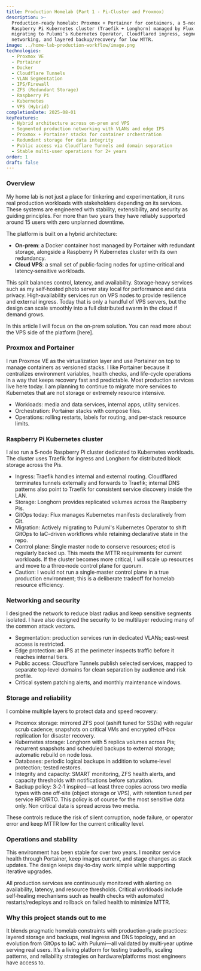 ```yaml
---
title: Production Homelab (Part 1 - Pi-Cluster and Proxmox)
description: >-
  Production-ready homelab: Proxmox + Portainer for containers, a 5-node
  Raspberry Pi Kubernetes cluster (Traefik + Longhorn) managed by Flux and
  migrating to Pulumi’s Kubernetes Operator, Cloudflared ingress, segmented
  networking, and layered backup/recovery for low MTTR.
image: ../home-lab-production-workflow/image.png
technologies:
  - Proxmox VE
  - Portainer
  - Docker
  - Cloudflare Tunnels
  - VLAN Segmentation
  - IPS/Firewall
  - ZFS (Redundant Storage)
  - Raspberry Pi
  - Kubernetes
  - VPS (Hybrid)
completionDate: 2025-08-01
keyFeatures:
  - Hybrid architecture across on-prem and VPS
  - Segmented production networking with VLANs and edge IPS
  - Proxmox + Portainer stacks for container orchestration
  - Redundant storage for data integrity
  - Public access via Cloudflare Tunnels and domain separation
  - Stable multi-user operations for 2+ years
order: 1
draft: false
---
```


### Overview

My home lab is not just a place for tinkering and experimentation, it runs real production workloads with stakeholders depending on its services. These systems are engineered with stability, extensibility, and security as guiding principles. For more than two years they have reliably supported around 15 users with zero unplanned downtime.

The platform is built on a hybrid architecture:

- **On‑prem**: a Docker container host managed by Portainer with redundant storage, alongside a Raspberry Pi Kubernetes cluster with its own redundancy.
- **Cloud VPS**: a small set of public‑facing nodes for uptime‑critical and latency‑sensitive workloads.

This split balances control, latency, and availability. Storage‑heavy services such as my self‑hosted photo server stay local for performance and data privacy. High‑availability services run on VPS nodes to provide resilience and external ingress. Today that is only a handful of VPS servers, but the design can scale smoothly into a full distributed swarm in the cloud if demand grows.

In this article I will focus on the on‑prem solution. You can read more about the VPS side of the platform [here].

### Proxmox and Portainer

I run Proxmox VE as the virtualization layer and use Portainer on top to manage containers as versioned stacks. I like Portainer because it centralizes environment variables, health checks, and life-cycle operations in a way that keeps recovery fast and predictable. Most production services live here today. I am planning to continue to migrate more services to Kubernetes that are not storage or extremely resource intensive.

- Workloads: media and data services, internal apps, utility services.
- Orchestration: Portainer stacks with compose files.
- Operations: rolling restarts, labels for routing, and per‑stack resource limits.

### Raspberry Pi Kubernetes cluster

I also run a 5‑node Raspberry Pi cluster dedicated to Kubernetes workloads. The cluster uses Traefik for ingress and Longhorn for distributed block storage across the Pis.

- Ingress: Traefik handles internal and external routing. Cloudflared terminates tunnels externally and forwards to Traefik; internal DNS patterns also point to Traefik for consistent service discovery inside the LAN.
- Storage: Longhorn provides replicated volumes across the Raspberry Pis.
- GitOps today: Flux manages Kubernetes manifests declaratively from Git.
- Migration: Actively migrating to Pulumi's Kubernetes Operator to shift GitOps to IaC-driven workflows while retaining declarative state in the repo.
- Control plane: Single master node to conserve resources; etcd is regularly backed up. This meets the MTTR requirements for current workloads. If the cluster becomes more critical, I will scale up resources and move to a three‑node control plane for quorum.
- Caution: I would not run a single‑master control plane in a true production environment; this is a deliberate tradeoff for homelab resource efficiency.

### Networking and security

I designed the network to reduce blast radius and keep sensitive segments isolated. I have also designed the security to be multilayer reducing many of the common attack vectors.

- Segmentation: production services run in dedicated VLANs; east‑west access is restricted.
- Edge protection: an IPS at the perimeter inspects traffic before it reaches internal tiers.
- Public access: Cloudflare Tunnels publish selected services, mapped to separate top‑level domains for clean separation by audience and risk profile.
- Critical system patching alerts, and monthly maintenance windows.

### Storage and reliability

I combine multiple layers to protect data and speed recovery:

- Proxmox storage: mirrored ZFS pool (ashift tuned for SSDs) with regular scrub cadence; snapshots on critical VMs and encrypted off‑box replication for disaster recovery.
- Kubernetes storage: Longhorn with 5 replica volumes across Pis; recurrent snapshots and scheduled backups to external storage; automatic rebuild on node loss.
- Databases: periodic logical backups in addition to volume‑level protection; tested restores.
- Integrity and capacity: SMART monitoring, ZFS health alerts, and capacity thresholds with notifications before saturation.
- Backup policy: 3‑2‑1 inspired—at least three copies across two media types with one off‑site (object storage or VPS), with retention tuned per service RPO/RTO. This policy is of course for the most sensitive data only. Non critical data is spread across two media.

These controls reduce the risk of silent corruption, node failure, or operator error and keep MTTR low for the current criticality level.

### Operations and stability

This environment has been stable for over two years. I monitor service health through Portainer, keep images current, and stage changes as stack updates. The design keeps day‑to‑day work simple while supporting iterative upgrades.

All production services are continuously monitored with alerting on availability, latency, and resource thresholds. Critical workloads include self‑healing mechanisms such as health checks with automated restarts/redeploys and rollback on failed health to minimize MTTR.

### Why this project stands out to me

It blends pragmatic homelab constraints with production‑grade practices: layered storage and backups, real ingress and
DNS topology, and an evolution from GitOps to IaC with Pulumi—all validated by multi‑year uptime serving real users.
It’s a living platform for testing tradeoffs, scaling patterns, and reliability strategies on hardware/platforms most engineers have access to.
